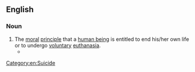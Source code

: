 ==English==
{{wikipedia}}

===Noun===
{{en-noun|?}}

# The [[moral]] [[principle]] that a [[human being]] is entitled to end his/her own life or to undergo [[voluntary]] [[euthanasia]].
#* {{quote-web|en|url=https://www.theatlantic.com/health/archive/2014/08/going-to-switzerland-is-a-euphemism-for-assisted-suicide/379182/|title='Going to Switzerland' Is a Euphemism for Assisted Suicide|date=2014-08-27|author=Julie Beck|work=The Atlantic|passage=The Swiss researchers write that “the six '''right-to-die''' organizations assist in approximately 600 cases of suicide per year; some 150 to 200 of which are suicide tourists,” or people coming to Switzerland seeking aid-in-dying.}}

[[Category:en:Suicide]]